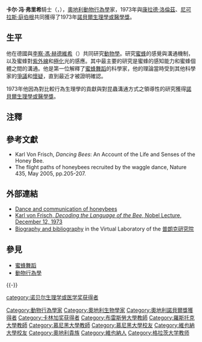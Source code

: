 {{Infobox_Scientist      
| name =  卡尔·冯·弗里希{{Nobel icon|1973年諾貝爾生理學或醫學獎|諾貝爾生理學或醫學獎}}<br>Karl von Frisch
| image =  St. Gilgen, Karl von Frisch.jpg
| image_width =
| caption = 
| birth_date = {{birth date |1886|11|20}}
| birth_place = {{flag|Austria-Hungary}}[[維也納|維也納]]
| death_date =   {{death date and age |1982|6|12|1886|11|20}}        
| death_place = {{flagicon|Germany}} [[西德|西德]][[慕尼黑|慕尼黑]]
| residence = 
| nationality = {{flag|Austria-Hungary}} /{{DEU}}
| field =
| work_institution =     
| alma_mater =  [[維也納大學|維也納大學]]、[[慕尼黑大學|慕尼黑大學]]
| doctoral_advisor = 
| doctoral_students =    
| known_for = [[蜜蜂舞蹈|蜜蜂舞蹈]]
| prizes = [[File:Nobel_prize_medal.svg|20px]][[諾貝爾生理學或醫學獎|諾貝爾生理學或醫學獎]]（1973年）{{notetag|1=與奧地利動物學家[[康拉德·洛倫茲|康拉德·洛倫茲]]、荷蘭動物學家[[尼可拉斯·庭伯根|尼可拉斯·庭伯根]]共同獲得}}
| religion =      
| footnotes =    
| signature = Autogramm v. Frisch.jpg
}}
'''卡尔·冯·弗里希'''騎士（{{lang|de|Karl Ritter von Frisch}}{{notetag|1=「{{lang|de|Ritter}}」是相當於[[騎士|騎士]]（Knight）的頭銜}}，{{bd|1886年|11月20日|1982年|6月12日|catIdx=F}}），[[奧地利|奧地利]][[動物行為學|動物行為學]]家，1973年與[[康拉德·洛倫茲|康拉德·洛倫茲]]、[[尼可拉斯·庭伯根|尼可拉斯·庭伯根]]共同獲得了1973年[[諾貝爾生理學或醫學獎|諾貝爾生理學或醫學獎]]。

==生平==
他在德國與[[李察·馮·赫德維希|李察·馮·赫德維希]]（{{lang|de|Richard von Hertwig}}）共同研究[[動物學|動物學]]。研究[[蜜蜂|蜜蜂]]的感覺與溝通機制，以及蜜蜂對[[紫外線|紫外線]]和[[極化|極化]]光的感應。其中最主要的研究是蜜蜂的感知能力和蜜蜂個體之間的溝通。他是第一位解釋了[[蜜蜂舞蹈|蜜蜂舞蹈]]的科學家，他的理論當時受到其他科學家的[[爭議|爭議]]和[[懷疑|懷疑]]，直到最近才被證明確認。

1973年他因為對比較行為生理學的貢獻與對昆蟲溝通方式之領導性的研究獲得[[諾貝爾生理學或醫學獎|諾貝爾生理學或醫學獎]]。

==注釋==
{{notefoot}}

==參考文獻==
* Karl Von Frisch, ''Dancing Bees'': An Account of the Life and Senses of the Honey Bee.
* The flight paths of honeybees recruited by the waggle dance, Nature 435, May 2005, pp.205-207.

==外部連結==
* [http://www.polarization.com/bees/bees.html Dance and communication of honeybees] {{Wayback|url=http://www.polarization.com/bees/bees.html |date=20210203163810 }}
* [http://nobelprize.org/medicine/laureates/1973/frisch-lecture.html Karl von Frisch, ''Decoding the Language of the Bee'', Nobel Lecture, December 12, 1973] {{Wayback|url=http://nobelprize.org/medicine/laureates/1973/frisch-lecture.html |date=20080905001804 }}
* [http://vlp.mpiwg-berlin.mpg.de/people/data?id=per308 Biography and bibliography] {{Wayback|url=http://vlp.mpiwg-berlin.mpg.de/people/data?id=per308 |date=20210116120646 }} in the Virtual Laboratory of the [[普朗克研究院|普朗克研究院]]

==參見==
{{commonscat|Karl von Frisch}}
*[[蜜蜂舞蹈|蜜蜂舞蹈]]
*[[動物行為學|動物行為學]]

{{-}}
{{自然历史}}
{{諾貝爾生理學或醫學獎獲得者 (1951年-1975年)}}
{{Ethology}}
{{Neuroethology}}
{{Authority control}}

{{DEFAULTSORT:Frisch, Karl von}}
[[Category:動物行為學家|Category:動物行為學家]]
[[Category:奧地利生物學家|Category:奧地利生物學家]]
[[category:诺贝尔生理学或医学奖获得者|category:诺贝尔生理学或医学奖获得者]]
[[Category:奧地利諾貝爾獎獲得者|Category:奧地利諾貝爾獎獲得者]]
[[Category:卡林加奖获得者|Category:卡林加奖获得者]]
[[Category:布雷斯勞大學教師|Category:布雷斯勞大學教師]]
[[Category:羅斯托克大學教師|Category:羅斯托克大學教師]]
[[Category:慕尼黑大學教師|Category:慕尼黑大學教師]]
[[Category:慕尼黑大學校友|Category:慕尼黑大學校友]]
[[Category:維也納大學校友|Category:維也納大學校友]]
[[Category:奧地利貴族|Category:奧地利貴族]]
[[Category:維也納人|Category:維也納人]]
[[Category:格拉茨大学教师|Category:格拉茨大学教师]]